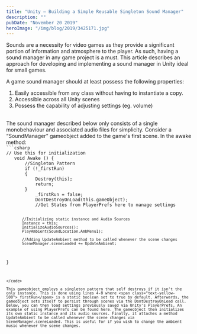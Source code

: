 ```yaml
---
title: "Unity – Building a Simple Reusable Singleton Sound Manager"
description: ""
pubDate: "November 20 2019"
heroImage: "/img/blog/2019/3425171.jpg"
---
```




Sounds are a necessity for video games as they provide a significant portion of information and atmosphere to the player. As such, having a sound manager in any game project is a must. This article describes an approach for developing and implementing a sound manager in Unity ideal for small games.

A game sound manager should at least possess the following properties:
1. Easily accessible from any class without having to instantiate a copy.
2. Accessible across all Unity scenes 
3. Possess the capability of adjusting settings (eg. volume)

<br/>
The sound manager described below only consists of a single monobehaviour and associated audio files for simplicity. Consider a “SoundManager” gameobject added to the game's first scene. In the awake method:



<code>
```csharp 
// Use this for initialization
   void Awake () {
       //Singleton Pattern
       if (!_firstRun)
       {
           Destroy(this);
           return;
       }
           _firstRun = false;
           DontDestroyOnLoad(this.gameObject);
           //Get States from PlayerPrefs here to manage settings
 
           //Initializing static instance and Audio Sources
           Instance = this;
           InitializeAudioSources();
           PlayAmbient(SoundLocation.AmbMenu1);
 
           //Adding UpdateAmbient method to be called whenever the scene changes
           SceneManager.sceneLoaded += UpdateAmbient;
        
   }
```
</code>

This gameobject employs a singleton pattern that self destroys if it isn't the only instance. This is done using lines 4-8 where <span class="text-yellow-500">_firstRun</span> is a static boolean set to true by default. Afterwards, the gameobject sets itself to persist through scenes via the DontDestroyOnLoad call. Below, you can then load settings previously saved via Unity's PlayerPrefs. An example of using PlayerPrefs can be found here. The gameobject then initializes its own static instance and its audio sources. Finally, it attaches a method UpdateAmbient to be called whenever the scene changes via SceneManager.sceneLoaded. This is useful for if you wish to change the ambient music whenever the scene changes.